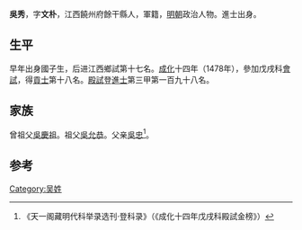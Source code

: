 {{Otheruses|other=名为吴秀的其他人物|吴秀}}

'''吳秀'''，字'''文朴'''，江西饒州府餘干縣人，軍籍，[[明朝|明朝]]政治人物。進士出身。

== 生平 ==
早年出身國子生，后进江西鄉試第十七名。[[成化|成化]]十四年（1478年），參加戊戌科[[會試|會試]]，得[[貢士|貢士]]第十八名。[[殿試|殿試]]登[[進士|進士]]第三甲第一百九十八名。

== 家族 ==
曾祖父[[吳慶祖|吳慶祖]]。祖父[[吳允恭|吳允恭]]。父亲[[吳忠|吳忠]]<ref>《天一阁藏明代科举录选刊·登科录》（《成化十四年戊戌科殿試金榜》）</ref>。

==参考==
{{reflist}}

{{成化十四年戊戌科殿試金榜}}

{{Authority control}}

{{DEFAULTSORT:}}
[[Category:吴姓|Category:吴姓]]


{{明朝人物小作品}}